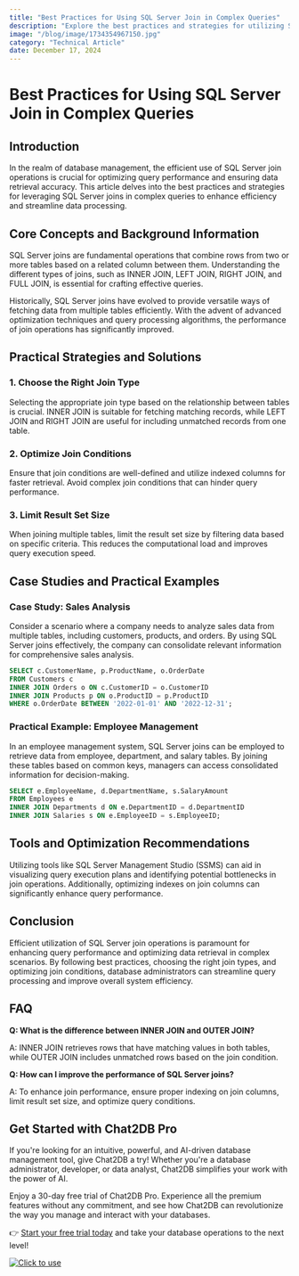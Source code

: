 ```yaml
---
title: "Best Practices for Using SQL Server Join in Complex Queries"
description: "Explore the best practices and strategies for utilizing SQL Server join in complex queries to optimize performance and enhance query efficiency."
image: "/blog/image/1734354967150.jpg"
category: "Technical Article"
date: December 17, 2024
---
```


# Best Practices for Using SQL Server Join in Complex Queries


<Authors date="December 17, 2024">
  <Author name="Rowan Hill" link="https://chat2db.ai" />
</Authors>

## Introduction

In the realm of database management, the efficient use of SQL Server join operations is crucial for optimizing query performance and ensuring data retrieval accuracy. This article delves into the best practices and strategies for leveraging SQL Server joins in complex queries to enhance efficiency and streamline data processing.

## Core Concepts and Background Information

SQL Server joins are fundamental operations that combine rows from two or more tables based on a related column between them. Understanding the different types of joins, such as INNER JOIN, LEFT JOIN, RIGHT JOIN, and FULL JOIN, is essential for crafting effective queries.

Historically, SQL Server joins have evolved to provide versatile ways of fetching data from multiple tables efficiently. With the advent of advanced optimization techniques and query processing algorithms, the performance of join operations has significantly improved.

## Practical Strategies and Solutions

### 1. Choose the Right Join Type

Selecting the appropriate join type based on the relationship between tables is crucial. INNER JOIN is suitable for fetching matching records, while LEFT JOIN and RIGHT JOIN are useful for including unmatched records from one table.

### 2. Optimize Join Conditions

Ensure that join conditions are well-defined and utilize indexed columns for faster retrieval. Avoid complex join conditions that can hinder query performance.

### 3. Limit Result Set Size

When joining multiple tables, limit the result set size by filtering data based on specific criteria. This reduces the computational load and improves query execution speed.

## Case Studies and Practical Examples

### Case Study: Sales Analysis

Consider a scenario where a company needs to analyze sales data from multiple tables, including customers, products, and orders. By using SQL Server joins effectively, the company can consolidate relevant information for comprehensive sales analysis.

```sql
SELECT c.CustomerName, p.ProductName, o.OrderDate
FROM Customers c
INNER JOIN Orders o ON c.CustomerID = o.CustomerID
INNER JOIN Products p ON o.ProductID = p.ProductID
WHERE o.OrderDate BETWEEN '2022-01-01' AND '2022-12-31';
```

### Practical Example: Employee Management

In an employee management system, SQL Server joins can be employed to retrieve data from employee, department, and salary tables. By joining these tables based on common keys, managers can access consolidated information for decision-making.

```sql
SELECT e.EmployeeName, d.DepartmentName, s.SalaryAmount
FROM Employees e
INNER JOIN Departments d ON e.DepartmentID = d.DepartmentID
INNER JOIN Salaries s ON e.EmployeeID = s.EmployeeID;
```

## Tools and Optimization Recommendations

Utilizing tools like SQL Server Management Studio (SSMS) can aid in visualizing query execution plans and identifying potential bottlenecks in join operations. Additionally, optimizing indexes on join columns can significantly enhance query performance.

## Conclusion

Efficient utilization of SQL Server join operations is paramount for enhancing query performance and optimizing data retrieval in complex scenarios. By following best practices, choosing the right join types, and optimizing join conditions, database administrators can streamline query processing and improve overall system efficiency.

## FAQ

**Q: What is the difference between INNER JOIN and OUTER JOIN?**

A: INNER JOIN retrieves rows that have matching values in both tables, while OUTER JOIN includes unmatched rows based on the join condition.

**Q: How can I improve the performance of SQL Server joins?**

A: To enhance join performance, ensure proper indexing on join columns, limit result set size, and optimize query conditions.

## Get Started with Chat2DB Pro

If you're looking for an intuitive, powerful, and AI-driven database management tool, give Chat2DB a try! Whether you're a database administrator, developer, or data analyst, Chat2DB simplifies your work with the power of AI.

Enjoy a 30-day free trial of Chat2DB Pro. Experience all the premium features without any commitment, and see how Chat2DB can revolutionize the way you manage and interact with your databases.

👉 [Start your free trial today](https://chat2db.ai/pricing) and take your database operations to the next level!


[![Click to use](/image/blog/bg/chat2db.jpg)](https://chat2db.ai/)
